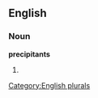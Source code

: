 
==English==

===Noun===
'''precipitants'''

# {{plural of|[[precipitant]]}}

[[Category:English plurals]]